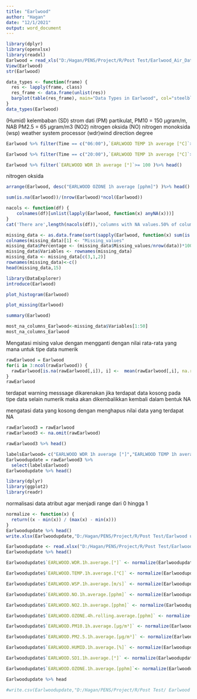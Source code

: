 ---
title: "Earlwood"
author: "Hagan"
date: "12/1/2021"
output: word_document
---
```{r}
library(dplyr)
library(openxlsx)
library(readxl)
Earlwood = read_xls("D:/Hagan/PENS/Project/R/Post Test/Earlwood_Air_Data_17_18.xls")
View(Earlwood)
str(Earlwood)
```


```{r}
data_types <- function(frame) {
  res <- lapply(frame, class)
  res_frame <- data.frame(unlist(res))
  barplot(table(res_frame), main="Data Types in Earlwood", col="steelblue", ylab="Number of Features")
}
data_types(Earlwood)
```
(Humid) kelembaban
(SD) strom dati
(PM) partikulat,  PM10 = 150 µgram/m, NAB PM2.5 = 65 µgram/m3
(NO2) nitrogen oksida
(NO) nitrogen monoksida
(wsp) weather system processor
(wdr)wind direction degree

```{r}
Earlwood %>% filter(Time == c("06:00"),`EARLWOOD TEMP 1h average [°C]`>= 23) %>% head()
```
```{r}
Earlwood %>% filter(Time == c("20:00"),`EARLWOOD TEMP 1h average [°C]`>= 28)%>% head()
```

```{r}
Earlwood %>% filter(`EARLWOOD WDR 1h average [°]`>= 100 )%>% head()
```
nitrogen oksida
```{r}
arrange(Earlwood, desc("EARLWOOD OZONE 1h average [pphm]") )%>% head()
```



```{r}
sum(is.na(Earlwood))/(nrow(Earlwood)*ncol(Earlwood))
```

```{r}
nacols <- function(df) {
    colnames(df)[unlist(lapply(Earlwood, function(x) anyNA(x)))]
}
cat('There are',length(nacols(df)),'columns with NA values.50% of columns are NA filled which disturbs the data quality') 
```

```{r}
missing_data <- as.data.frame(sort(sapply(Earlwood, function(x) sum(is.na(x))),decreasing = T))                                                   
colnames(missing_data)[1] <- "Missing_values"
missing_data$Percentage <- (missing_data$Missing_values/nrow(data))*100      
missing_data$Variables <- rownames(missing_data)
missing_data <- missing_data[c(3,1,2)] 
rownames(missing_data)<-c()                                        
head(missing_data,15)
```

```{r}
library(DataExplorer)
introduce(Earlwood)
```

```{r}
plot_histogram(Earlwood)
```

```{r}
plot_missing(Earlwood)
```

```{r}
summary(Earlwood)
```

```{r}
most_na_columns_Earlwood<-missing_data$Variables[1:50]
most_na_columns_Earlwood
```

Mengatasi mising value dengan mengganti dengan nilai rata-rata yang mana untuk tipe data numerik
```{r}
rawEarlwood = Earlwood
for(i in 3:ncol(rawEarlwood)) {
  rawEarlwood[is.na(rawEarlwood[,i]), i] <-  mean(rawEarlwood[,i], na.rm = TRUE)
}
rawEarlwood

```

terdapat warning messsage dikarenakan jika terdapat data kosong pada tipe data selain numerik maka akan dikembalikkan kembali dalam bentuk NA


mengatasi data yang kosong dengan menghapus nilai data yang terdapat NA
```{r}
rawEarlwood3 = rawEarlwood
rawEarlwood3 <- na.omit(rawEarlwood)

rawEarlwood3 %>% head()

```

```{r}

labelsEarlwood= c("EARLWOOD WDR 1h average [°]","EARLWOOD TEMP 1h average [°C]","EARLWOOD WSP 1h average [m/s]", "EARLWOOD WSP 1h average [m/s]","EARLWOOD NO 1h average [pphm]", "EARLWOOD NO2 1h average [pphm]", "EARLWOOD NO2 1h average [pphm]", "EARLWOOD OZONE 1h average [pphm]","EARLWOOD OZONE 4h rolling average [pphm]", "EARLWOOD PM10 1h average [µg/m³]","EARLWOOD PM2.5 1h average [µg/m³]","EARLWOOD HUMID 1h average [%]","EARLWOOD SD1 1h average [°]")
Earlwoodupdate = rawEarlwood3 %>%
  select(labelsEarlwood)
Earlwoodupdate %>% head()
```

```{r}
library(dplyr)
library(ggplot2)
library(readr)

```

normalisasi data atribut agar menjadi range dari 0 hingga 1 
```{r}
normalize <- function(x) {
  return((x - min(x)) / (max(x) - min(x)))
}
Earlwoodupdate %>% head()
write.xlsx(Earlwoodupdate,"D:/Hagan/PENS/Project/R/Post Test/Earlwood update.xlsx")
```

```{r}
Earlwoodupdate <- read.xlsx("D:/Hagan/PENS/Project/R/Post Test/Earlwood update.xlsx")
Earlwoodupdate %>% head()
```

```{r}

Earlwoodupdate$`EARLWOOD.WDR.1h.average.[°]` <- normalize(Earlwoodupdate$`EARLWOOD.WDR.1h.average.[°]`)

Earlwoodupdate$`EARLWOOD.TEMP.1h.average.[°C]` <- normalize(Earlwoodupdate$`EARLWOOD.TEMP.1h.average.[°C]`)

Earlwoodupdate$`EARLWOOD.WSP.1h.average.[m/s]` <- normalize(Earlwoodupdate$`EARLWOOD.WSP.1h.average.[m/s]`)

Earlwoodupdate$`EARLWOOD.NO.1h.average.[pphm]` <- normalize(Earlwoodupdate$`EARLWOOD.NO.1h.average.[pphm]`)

Earlwoodupdate$`EARLWOOD.NO2.1h.average.[pphm]` <- normalize(Earlwoodupdate$`EARLWOOD.NO2.1h.average.[pphm]`)

Earlwoodupdate$`EARLWOOD.OZONE.4h.rolling.average.[pphm]` <- normalize(Earlwoodupdate$`EARLWOOD.OZONE.4h.rolling.average.[pphm]`)

Earlwoodupdate$`EARLWOOD.PM10.1h.average.[µg/m³]` <- normalize(Earlwoodupdate$`EARLWOOD.PM10.1h.average.[µg/m³]`)

Earlwoodupdate$`EARLWOOD.PM2.5.1h.average.[µg/m³]` <- normalize(Earlwoodupdate$`EARLWOOD.PM2.5.1h.average.[µg/m³]`)

Earlwoodupdate$`EARLWOOD.HUMID.1h.average.[%]` <- normalize(Earlwoodupdate$`EARLWOOD.HUMID.1h.average.[%]`)

Earlwoodupdate$`EARLWOOD.SD1.1h.average.[°]` <- normalize(Earlwoodupdate$`EARLWOOD.SD1.1h.average.[°]`)

Earlwoodupdate$`EARLWOOD.OZONE.1h.average.[pphm]`<- normalize(Earlwoodupdate$`EARLWOOD.OZONE.1h.average.[pphm]`)

```



```{r}
Earlwoodupdate %>% head
```



```{r}
#write.csv(Earlwoodupdate,"D:/Hagan/PENS/Project/R/Post Test/ Earlwood normalize.csv")
```



